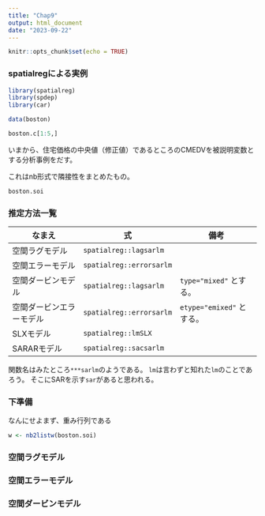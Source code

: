 ```yaml
---
title: "Chap9"
output: html_document
date: "2023-09-22"
---
```


```r
knitr::opts_chunk$set(echo = TRUE)
```

### spatialregによる実例

```r
library(spatialreg)
library(spdep)
library(car)
```

```r
data(boston)
```

```r
boston.c[1:5,]
```

いまから、住宅価格の中央値（修正値）であるところのCMEDVを被説明変数とする分析事例をだす。

これはnb形式で隣接性をまとめたもの。

```r
boston.soi
```

### 推定方法一覧

| なまえ                   | 式                       | 備考                      |
|--------------------------|--------------------------|---------------------------|
| 空間ラグモデル           | `spatialreg::lagsarlm`   |                           |
| 空間エラーモデル         | `spatialreg::errorsarlm` |                           |
| 空間ダービンモデル       | `spatialreg::lagsarlm`   | `type="mixed"` とする。   |
| 空間ダービンエラーモデル | `spatialreg::errorsarlm` | `etype="emixed"` とする。 |
| SLXモデル                | `spatialreg::lmSLX`      |                           |
| SARARモデル              | `spatialreg::sacsarlm`   |                           |


関数名はみたところ`***sarlm`のようである。
`lm`は言わずと知れた`lm`のことであろう。
そこにSARを示す`sar`があると思われる。

### 下準備

なんにせよまず、重み行列である
```r
w <- nb2listw(boston.soi)
```


### 空間ラグモデル

### 空間エラーモデル

### 空間ダービンモデル
